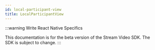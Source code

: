 ```yaml
---
id: local-participant-view
title: LocalParticipantView
---
```


:::warning
Write React Native Specifics

This documentation is for the beta version of the Stream Video SDK.
The SDK is subject to change.
:::
